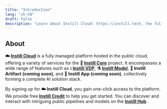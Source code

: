 ```yaml
---
title: "Introduction"
lang: "zh-CN"
draft: false
description: "Learn about Instill Cloud: https://instill.tech, the fully managed Instill Core: https://github.com/instill-ai/instill-core"
---
```


## About

**☁️ [Instill Cloud](https://instill.tech)** is a fully managed platform hosted
in the public cloud, offering a variety of services for the **🔮 [Instill
Core](../core/introduction)** project. It encompasses a wide range of features
such as **💧 [Instill VDP](../vdp/introduction)**, **⚗️ [Instill
Model](../model/introduction)**, **💾 Instill Artifact (coming soon)**, and **🍎
Instill App (coming soon)**, collectively forming a complete AI solution stack.

By signing up for **☁️ Instill Cloud**, you gain one-click access to the
platform. We provide free **[Instill Credit](./credit)** to help you get started. You
can discover and interact with intriguing public pipelines and models on the
**[Instill Hub](./hub)**.
